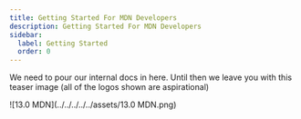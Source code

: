 ```yaml
---
title: Getting Started For MDN Developers
description: Getting Started For MDN Developers
sidebar:
  label: Getting Started
  order: 0
---
```


We need to pour our internal docs in here. Until then we leave you with this teaser image (all of the logos shown are aspirational)

![13.0 MDN](../../../../../assets/13.0 MDN.png)